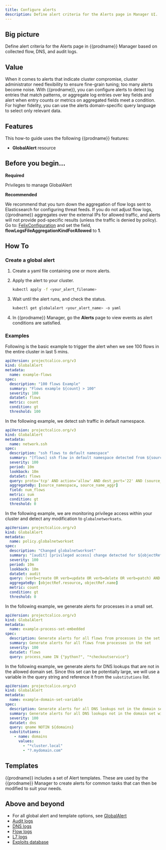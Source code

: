 ```yaml
---
title: Configure alerts
description: Define alert criteria for the Alerts page in Manager UI. 
---
```


## Big picture

Define alert criteria for the Alerts page in {{prodname}} Manager based on collected flow, DNS, and audit logs. 

## Value 

When it comes to alerts that indicate cluster compromise, cluster administrator need flexibility to ensure fine-grain tuning; too many alerts become noise. With {{prodname}}, you can configure alerts to detect log entries that match patterns, or aggregate log entries over key fields and alert when entry counts or metrics on aggregated fields meet a condition. For higher fidelity, you can use the alerts domain-specific query language to select only relevant data.

## Features

This how-to guide uses the following {{prodname}} features:

- **GlobalAlert** resource

## Before you begin...

**Required**

Privileges to manage GlobalAlert

**Recommended**

We recommend that you turn down the aggregation of flow logs sent to Elasticsearch for configuring threat feeds. If you do not adjust flow logs, {{prodname}} aggregates over the external IPs for allowed traffic, and alerts will not provide pod-specific results (unless the traffic is denied by policy). Go to: [FelixConfiguration](../reference/resources/felixconfig.mdx) and set the field, **flowLogsFileAggregationKindForAllowed** to **1**.

## How To

### Create a global alert

1. Create a yaml file containing one or more alerts.
1. Apply the alert to your cluster.

   ```bash
   kubectl apply -f <your_alert_filename>
   ```

1. Wait until the alert runs, and check the status.

   ```bash
   kubectl get globalalert <your_alert_name> -o yaml
   ```
1. In {{prodname}} Manager, go the **Alerts** page to view events
as alert conditions are satisfied.

### Examples

Following is the basic example to trigger the alert when we see 100 flows in the entire cluster in last 5 mins.

```yaml
apiVersion: projectcalico.org/v3
kind: GlobalAlert
metadata:
  name: example-flows
spec:
  description: "100 flows Example"
  summary: "Flows example ${count} > 100"
  severity: 100
  dataSet: flows
  metric: count
  condition: gt
  threshold: 100
```

In the following example, we detect ssh traffic in default namespace.

```yaml
apiVersion: projectcalico.org/v3
kind: GlobalAlert
metadata:
  name: network.ssh
spec:
  description: "ssh flows to default namespace"
  summary: "[flows] ssh flow in default namespace detected from ${source_namespace}/${source_name_aggr}"
  severity: 100
  period: 10m
  lookback: 10m
  dataSet: flows
  query: proto='tcp' AND action='allow' AND dest_port='22' AND (source_namespace='default' OR dest_namespace='default') AND reporter=src
  aggregateBy: [source_namespace, source_name_aggr]
  field: num_flows
  metric: sum
  condition: gt
  threshold: 0
```

In the following example, we are monitoring privilege access within your cluster and detect any modification to `globalnetworksets`.

```yaml
apiVersion: projectcalico.org/v3
kind: GlobalAlert
metadata:
  name: policy.globalnetworkset
spec:
  description: "Changed globalnetworkset"
  summary: "[audit] [privileged access] change detected for ${objectRef.resource} ${objectRef.name}"
  severity: 100
  period: 10m
  lookback: 10m
  dataSet: audit
  query: (verb=create OR verb=update OR verb=delete OR verb=patch) AND "objectRef.resource"=globalnetworksets
  aggregateBy: [objectRef.resource, objectRef.name]
  metric: count
  condition: gt
  threshold: 0
```

In the following example, we generate alerts for processes in a small set.

```yaml
apiVersion: projectcalico.org/v3
kind: GlobalAlert
metadata:
  name: example-process-set-embedded
spec:
  description: Generate alerts for all flows from processes in the set
  summary: Generate alerts for all flows from processes in the set
  severity: 100
  dataSet: flows
  query: process_name IN {"python?", "*checkoutservice"}
```

In the following example, we generate alerts for DNS lookups that are not in the allowed domain set.
Since this set can be potentially large, we will use a variable in the query string and reference it from the `substitutions` list.

```yaml
apiVersion: projectcalico.org/v3
kind: GlobalAlert
metadata:
  name: example-domain-set-variable
spec:
  description: Generate alerts for all DNS lookups not in the domain set
  summary: Generate alerts for all DNS lookups not in the domain set with variable
  severity: 100
  dataSet: dns
  query: qname NOTIN ${domains} 
  substitutions:
    - name: domains
      values:
        - "*cluster.local"
        - "?.mydomain.com"
```

## Templates

{{prodname}} includes a set of Alert templates. These are used
by the {{prodname}} Manager to create alerts
for common tasks that can then be modified to suit your needs.

## Above and beyond

- For all global alert and template options, see [GlobalAlert](../reference/resources/globalalert.mdx)
- [Audit logs](elastic/audit-overview.mdx)
- [DNS logs](elastic/dns/index.mdx)
- [Flow logs](elastic/flow/index.mdx)
- [L7 logs](elastic/l7/index.mdx)
- [Exploits database](https://www.exploit-db.com/exploits/45925)
